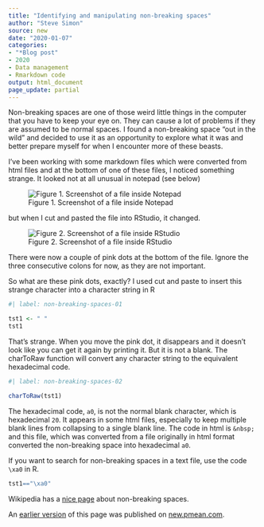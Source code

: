 ```yaml
---
title: "Identifying and manipulating non-breaking spaces"
author: "Steve Simon"
source: new
date: "2020-01-07"
categories:
- "*Blog post"
- 2020
- Data management
- Rmarkdown code
output: html_document
page_update: partial
---
```


Non-breaking spaces are one of those weird little things in the computer that you have to keep your eye on. They can cause a lot of problems if they are assumed to be normal spaces. I found a non-breaking space "out in the wild" and decided to use it as an opportunity to explore what it was and better prepare myself for when I encounter more of these beasts.

<!---More--->

I've been working with some markdown files which were converted from html files and at the bottom of one of these files, I noticed something strange. It looked not at all unusual in notepad (see below)

![Figure 1. Screenshot of a file inside Notepad](http://www.pmean.com/images/20/non-breaking-space01.png)

but when I cut and pasted the file into RStudio, it changed.

![Figure 2. Screenshot of a file inside RStudio](http://www.pmean.com/images/20/non-breaking-space02.png)

There were now a couple of pink dots at the bottom of the file. Ignore the three consecutive colons for now, as they are not important.

So what are these pink dots, exactly? I used cut and paste to insert this strange character into a character string in R

```r
#| label: non-breaking-spaces-01

tst1 <- " "
tst1
```

That's strange. When you move the pink dot, it disappears and it doesn't look like you can get it again by printing it. But it is not a blank. The charToRaw function will convert any character string to the equivalent hexadecimal code.

```r
#| label: non-breaking-spaces-02

charToRaw(tst1)
```

The hexadecimal code, `a0`, is not the normal blank character, which is hexadecimal `20`. It appears in some html files, especially to keep multiple blank lines from collapsing to a single blank line. The code in html is `&nbsp;` and this file, which was converted from a file originally in html format converted the non-breaking space into hexadecimal `a0`.

If you want to search for non-breaking spaces in a text file, use the code `\xa0` in R.

```r
tst1=="\xa0"
```

Wikipedia has a [nice page](https://en.wikipedia.org/wiki/Non-breaking_space) about non-breaking spaces.

An [earlier version][sim2] of this page was published on [new.pmean.com][sim1].

[sim1]: http://new.pmean.com
[sim2]: http://new.pmean.com/non-breaking-spaces/

